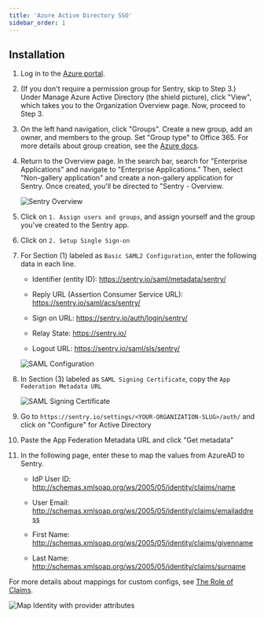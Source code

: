 ```yaml
---
title: 'Azure Active Directory SSO'
sidebar_order: 1
---
```


## Installation

1. Log in to the [Azure portal](https://portal.azure.com/).

2. (If you don't require a permission group for Sentry, skip to Step 3.) Under Manage Azure Active Directory (the shield picture), click "View", which takes you to the Organization Overview page. Now, proceed to Step 3.

3. On the left hand navigation, click "Groups". Create a new group, add an owner, and members to the group. Set "Group type" to Office 365. For more details about group creation, see the [Azure docs](https://docs.microsoft.com/en-us/azure/active-directory/fundamentals/active-directory-groups-create-azure-portal).

4. Return to the Overview page. In the search bar, search for "Enterprise Applications" and navigate to "Enterprise Applications." Then, select "Non-gallery application" and create a non-gallery application for Sentry. Once created, you'll be directed to "Sentry - Overview.

    ![Sentry Overview](azure-sentry-overview.png)

5. Click on `1. Assign users and groups`, and assign yourself and the group you've created to the Sentry app.

6. Click on `2. Setup Single Sign-on`

7. For Section (1) labeled as `Basic SAML2 Configuration`, enter the following data in each line.    

    - Identifier (entity ID): https://sentry.io/saml/metadata/sentry/

    - Reply URL (Assertion Consumer Service URL): https://sentry.io/saml/acs/sentry/ 

    - Sign on URL: https://sentry.io/auth/login/sentry/

    - Relay State: https://sentry.io/

    - Logout URL: https://sentry.io/saml/sls/sentry/

    ![SAML Configuration](azure-basic-saml-configuration.png)

8. In Section (3) labeled as `SAML Signing Certificate`, copy the `App Federation Metadata URL`

    ![SAML Signing Certificate](azure-saml-signing-certificate.png)

9. Go to `https://sentry.io/settings/<YOUR-ORGANIZATION-SLUG>/auth/` and click on "Configure" for Active Directory

10. Paste the App Federation Metadata URL and click "Get metadata"

11. In the following page, enter these to map the values from AzureAD to Sentry.

    - IdP User ID: http://schemas.xmlsoap.org/ws/2005/05/identity/claims/name

    - User Email: http://schemas.xmlsoap.org/ws/2005/05/identity/claims/emailaddress

    - First Name: http://schemas.xmlsoap.org/ws/2005/05/identity/claims/givenname

    - Last Name: http://schemas.xmlsoap.org/ws/2005/05/identity/claims/surname

  For more details about mappings for custom configs, see [The Role of Claims](https://docs.microsoft.com/en-us/windows-server/identity/ad-fs/technical-reference/the-role-of-claims).

  ![Map Identity with provider attributes](azure-map-identity-provider-attributes.png)
